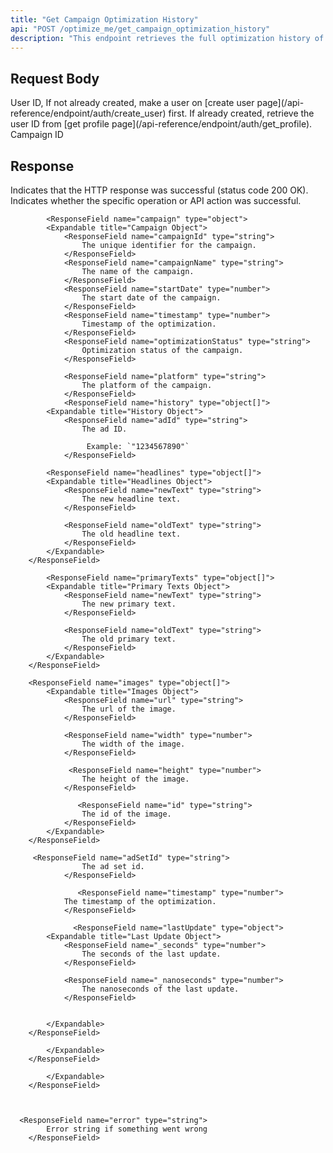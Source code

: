 ```yaml
---
title: "Get Campaign Optimization History"
api: "POST /optimize_me/get_campaign_optimization_history"
description: "This endpoint retrieves the full optimization history of a campaign. It includes detailed logs of changes made during both audience and creative optimizations — such as which segments were paused, what assets were updated, and when these changes occurred."
---
```


## Request Body

<ParamField body="userId" type="string" required>
User ID, If not already created, make a user on [create user
page](/api-reference/endpoint/auth/create_user) first. If already created,
retrieve the user ID from [get profile
page](/api-reference/endpoint/auth/get_profile).
</ParamField>

<ParamField body="campaignId" type="string" required>
	Campaign ID
</ParamField>

## Response

<ResponseField name="success" type="boolean">
	Indicates that the HTTP response was successful (status code 200 OK).
</ResponseField>


<ResponseField name="results" type="object">
  <Expandable title="Results Object">
        <ResponseField name="success" type="boolean">
			      Indicates whether the specific operation or API action was successful.
        </ResponseField>

        	<ResponseField name="campaign" type="object">
			<Expandable title="Campaign Object">
				<ResponseField name="campaignId" type="string">
					The unique identifier for the campaign.
				</ResponseField>
				<ResponseField name="campaignName" type="string">
					The name of the campaign.
				</ResponseField>
				<ResponseField name="startDate" type="number">
					The start date of the campaign.
				</ResponseField>
				<ResponseField name="timestamp" type="number">
					Timestamp of the optimization.
				</ResponseField>
				<ResponseField name="optimizationStatus" type="string">
					Optimization status of the campaign.
				</ResponseField>
			 
				<ResponseField name="platform" type="string">
					The platform of the campaign.
				</ResponseField>
			 	<ResponseField name="history" type="object[]">
            <Expandable title="History Object">
                <ResponseField name="adId" type="string">
                    The ad ID.  
                 
                     Example: `"1234567890"`
                </ResponseField>

            <ResponseField name="headlines" type="object[]">
            <Expandable title="Headlines Object">
                <ResponseField name="newText" type="string">
                    The new headline text.                      
                </ResponseField>

                <ResponseField name="oldText" type="string">
                    The old headline text.                      
                </ResponseField>                                                                       
            </Expandable>
        </ResponseField>
        
            <ResponseField name="primaryTexts" type="object[]">
            <Expandable title="Primary Texts Object">
                <ResponseField name="newText" type="string">
                    The new primary text.                      
                </ResponseField>

                <ResponseField name="oldText" type="string">
                    The old primary text.                      
                </ResponseField>                                                                       
            </Expandable>
        </ResponseField>

        <ResponseField name="images" type="object[]">
            <Expandable title="Images Object">
                <ResponseField name="url" type="string">
                    The url of the image.                      
                </ResponseField>

                <ResponseField name="width" type="number">
                    The width of the image.                      
                </ResponseField> 

                 <ResponseField name="height" type="number">
                    The height of the image.                      
                </ResponseField>  

                   <ResponseField name="id" type="string">
                    The id of the image.                      
                </ResponseField>                                                                     
            </Expandable>
        </ResponseField>

         <ResponseField name="adSetId" type="string">
                    The ad set id.                      
                </ResponseField>

                   <ResponseField name="timestamp" type="number">
                The timestamp of the optimization.                    
                </ResponseField>

                  <ResponseField name="lastUpdate" type="object">
            <Expandable title="Last Update Object">
                <ResponseField name="_seconds" type="number">
                    The seconds of the last update.                      
                </ResponseField>

                <ResponseField name="_nanoseconds" type="number">
                    The nanoseconds of the last update.                      
                </ResponseField> 

                                                                                    
            </Expandable>
        </ResponseField>
                                                       
            </Expandable>
        </ResponseField>
 
			</Expandable>
		</ResponseField>
 


      <ResponseField name="error" type="string">
    		Error string if something went wrong
    	</ResponseField>
  </Expandable>
</ResponseField>
